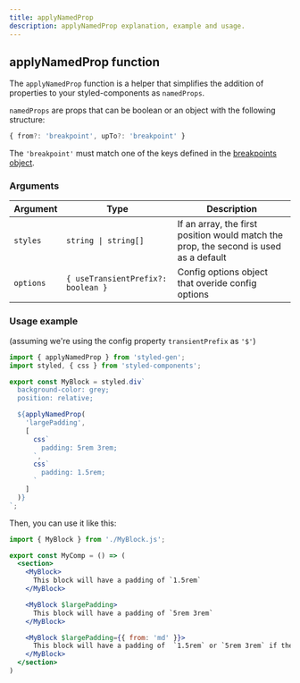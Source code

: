 ```yaml
---
title: applyNamedProp
description: applyNamedProp explanation, example and usage.
---
```


## applyNamedProp function

The `applyNamedProp` function is a helper that simplifies the addition of properties to your styled-components as `namedProps`.

`namedProps` are props that can be boolean or an object with the following structure:

```typescript
{ from?: 'breakpoint', upTo?: 'breakpoint' }
```

The `'breakpoint'` must match one of the keys defined in the [breakpoints object](/breakpoints-object).

### Arguments

| Argument               | Type                                                       | Description                                       |
| ---------------------- | ---------------------------------------------------------- | ------------------------------------------------- |
| `styles`               | `string \| string[]`                                       | If an array, the first position would match the prop, the second is used as a default |
| `options`              | `{ useTransientPrefix?: boolean }`                         | Config options object that overide config options |

### Usage example

(assuming we're using the config property `transientPrefix` as `'$'`)

```jsx title="MyBlock.js"
import { applyNamedProp } from 'styled-gen';
import styled, { css } from 'styled-components';

export const MyBlock = styled.div`
  background-color: grey;
  position: relative;

  ${applyNamedProp(
    'largePadding',
    [
      css`
        padding: 5rem 3rem;
      `,
      css`
        padding: 1.5rem;
      `
    ]
  )}
`;
```

Then, you can use it like this:

```jsx title="MyComp"
import { MyBlock } from './MyBlock.js';

export const MyComp = () => (
  <section>
    <MyBlock>
      This block will have a padding of `1.5rem`
    </MyBlock>

    <MyBlock $largePadding>
      This block will have a padding of `5rem 3rem`
    </MyBlock>

    <MyBlock $largePadding={{ from: 'md' }}>
      This block will have a padding of  `1.5rem` or `5rem 3rem` if the viewport will match the `md` breakpoint or higher.
    </MyBlock>
  </section>
)
```
